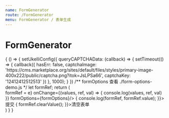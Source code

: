 ```yaml
---
name: FormGenerator
route: /FormGenerator
menu: FormGenerator / 表单生成
---
```




# FormGenerator

<PropsTable of={FormGenerator} />

<Playground>
  {
    () => {
      setUkelliConfig({
        queryCAPTCHAData: (callback) => {
          setTimeout(() => {
            callback({
              hasErr: false,
              captchaImage: 'https://cms.marketplace.org/sites/default/files/styles/primary-image-400x222/public/captcha.png?itok=JsLPSa66',
              captchaKey: '12412412512513'
            })
          }, 1000);
        }
      })
      /** formOptions 查看 ./form-options-demo.js */
      let formRef;
      return (
        <div>
          <FormGenerator
            ref={e => formRef = e}
            onChange={(values, ref, val) => {
              console.log(values, ref, val)
            }}
            formOptions={formOptions}/>
          <span className="btn theme flat mr10" onClick={e => {
              console.log(formRef, formRef.value);
          }}>提交</span>
          <span className="btn red flat" onClick={e => {
              formRef.clearValue();
          }}>清空表单</span>
        </div>
      )
    }
  }
</Playground>

<FormOptionsDesc />